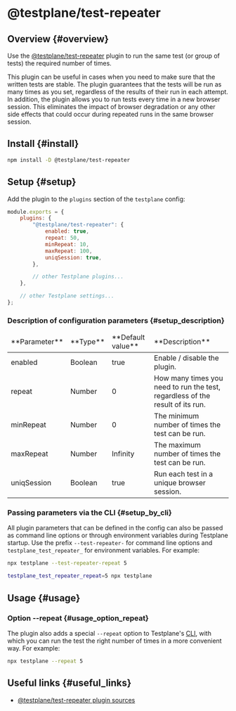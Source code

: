 # @testplane/test-repeater

## Overview {#overview}

Use the [@testplane/test-repeater][testplane-test-repeater] plugin to run the same test (or group of tests) the required number of times.

This plugin can be useful in cases when you need to make sure that the written tests are stable. The plugin guarantees that the tests will be run as many times as you set, regardless of the results of their run in each attempt. In addition, the plugin allows you to run tests every time in a new browser session. This eliminates the impact of browser degradation or any other side effects that could occur during repeated runs in the same browser session.

## Install {#install}

```bash
npm install -D @testplane/test-repeater
```

## Setup {#setup}

Add the plugin to the `plugins` section of the `testplane` config:

```javascript
module.exports = {
    plugins: {
        "@testplane/test-repeater": {
            enabled: true,
            repeat: 50,
            minRepeat: 10,
            maxRepeat: 100,
            uniqSession: true,
        },

        // other Testplane plugins...
    },

    // other Testplane settings...
};
```

### Description of configuration parameters {#setup_description}

<table>
    <thead>
        <tr>
            <td>**Parameter**</td>
            <td>**Type**</td>
            <td>**Default value**</td>
            <td>**Description**</td>
        </tr>
    </thead>
    <tbody>
        <tr>
            <td>enabled</td>
            <td>Boolean</td>
            <td>true</td>
            <td>Enable / disable the plugin.</td>
        </tr>
        <tr>
            <td>repeat</td>
            <td>Number</td>
            <td>0</td>
            <td>How many times you need to run the test, regardless of the result of its run.</td>
        </tr>
        <tr>
            <td>minRepeat</td>
            <td>Number</td>
            <td>0</td>
            <td>The minimum number of times the test can be run.</td>
        </tr>
        <tr>
            <td>maxRepeat</td>
            <td>Number</td>
            <td>Infinity</td>
            <td>The maximum number of times the test can be run.</td>
        </tr>
        <tr>
            <td>uniqSession</td>
            <td>Boolean</td>
            <td>true</td>
            <td>Run each test in a unique browser session.</td>
        </tr>
    </tbody>
</table>

### Passing parameters via the CLI {#setup_by_cli}

All plugin parameters that can be defined in the config can also be passed as command line options or through environment variables during Testplane startup. Use the prefix `--test-repeater-` for command line options and `testplane_test_repeater_` for environment variables. For example:

```bash
npx testplane --test-repeater-repeat 5
```

```bash
testplane_test_repeater_repeat=5 npx testplane
```

## Usage {#usage}

### Option --repeat {#usage_option_repeat}

The plugin also adds a special `--repeat` option to Testplane's [CLI][cli], with which you can run the test the right number of times in a more convenient way. For example:

```bash
npx testplane --repeat 5
```

## Useful links {#useful_links}

-   [@testplane/test-repeater plugin sources][testplane-test-repeater]

[testplane-test-repeater]: https://github.com/gemini-testing/testplane-test-repeater
[cli]: https://en.wikipedia.org/wiki/Command-line_interface
